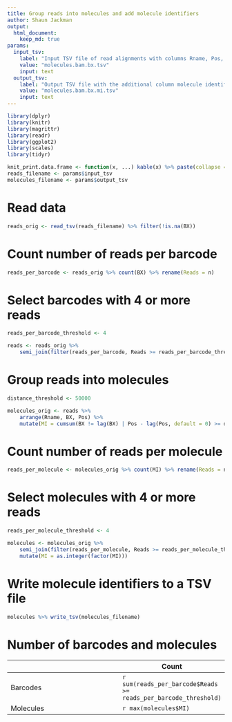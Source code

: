 ```yaml
---
title: Group reads into molecules and add molecule identifiers
author: Shaun Jackman
output:
  html_document:
    keep_md: true
params:
  input_tsv:
    label: "Input TSV file of read alignments with columns Rname, Pos, Mapq, AS, NM, BX"
    value: "molecules.bam.bx.tsv"
    input: text
  output_tsv:
    label: "Output TSV file with the additional column molecule identifier MI"
    value: "molecules.bam.bx.mi.tsv"
    input: text
---
```


```r
library(dplyr)
library(knitr)
library(magrittr)
library(readr)
library(ggplot2)
library(scales)
library(tidyr)

knit_print.data.frame <- function(x, ...) kable(x) %>% paste(collapse = "\n") %>% asis_output
reads_filename <- params$input_tsv
molecules_filename <- params$output_tsv
```

# Read data
```r
reads_orig <- read_tsv(reads_filename) %>% filter(!is.na(BX))
```

# Count number of reads per barcode
```r
reads_per_barcode <- reads_orig %>% count(BX) %>% rename(Reads = n)
```

# Select barcodes with 4 or more reads
```r
reads_per_barcode_threshold <- 4

reads <- reads_orig %>%
	semi_join(filter(reads_per_barcode, Reads >= reads_per_barcode_threshold), by = "BX")
```

# Group reads into molecules
```r
distance_threshold <- 50000

molecules_orig <- reads %>%
	arrange(Rname, BX, Pos) %>%
	mutate(MI = cumsum(BX != lag(BX) | Pos - lag(Pos, default = 0) >= distance_threshold))
```

# Count number of reads per molecule
```r
reads_per_molecule <- molecules_orig %>% count(MI) %>% rename(Reads = n)
```

# Select molecules with 4 or more reads
```r
reads_per_molecule_threshold <- 4

molecules <- molecules_orig %>%
	semi_join(filter(reads_per_molecule, Reads >= reads_per_molecule_threshold), by = "MI") %>%
	mutate(MI = as.integer(factor(MI)))
```

# Write molecule identifiers to a TSV file
```r
molecules %>% write_tsv(molecules_filename)
```

# Number of barcodes and molecules
|           | Count |
|-----------|-------|
| Barcodes  | `r sum(reads_per_barcode$Reads >= reads_per_barcode_threshold)` |
| Molecules | `r max(molecules$MI)` |
